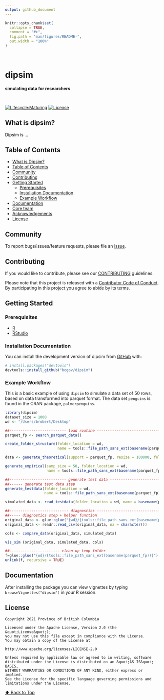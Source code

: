 ```yaml
---
output: github_document
---
```


<!-- README.md is generated from README.Rmd. Please edit that file -->

```r
knitr::opts_chunk$set(
  collapse = TRUE,
  comment = "#>",
  fig.path = "man/figures/README-",
  out.width = "100%"
)
```

<div align="center">
  <br>
  <h1>dipsim</h1>
  <strong>simulating data for researchers</strong>
</div>
<br>

<!-- badges: start -->
[![Lifecycle:Maturing](https://img.shields.io/badge/Lifecycle-Maturing-007EC6)](https://github.com/bcgov/repomountie/blob/master/doc/lifecycle-badges.md)
[![License](https://img.shields.io/badge/License-Apache%202.0-blue.svg)](https://opensource.org/licenses/Apache-2.0)
<!-- badges: end -->

## What is dipsim?

Dipsim is ...


## Table of Contents
- [What is Dipsim?](#what-is-dipsim)
- [Table of Contents](#table-of-contents)
- [Community](#community)
- [Contributing](#contributing)
- [Getting Started](#getting-started)
  - [Prerequisites](#prerequisites)
  - [Installation Documentation](#installation-documentation)
  - [Example Workflow](#example-workflow)
- [Documentation](#dcoumentation)
- [Core team](#core-team)
- [Acknowledgements](#acknowledgements)
- [License](#license)

## Community

To report bugs/issues/feature requests, please file an [issue](https://github.com/bcgov/dipsim/issues).

## Contributing

If you would like to contribute, please see our [CONTRIBUTING](CONTRIBUTING.md) guidelines.

Please note that this project is released with a [Contributor Code of Conduct](CODE_OF_CONDUCT.md). By participating in this project you agree to abide by its terms.

## Getting Started

### Prerequisites

- [R](https://www.r-project.org)
- [RStudio](https://posit.co/products/open-source/rstudio-server/)

### Installation Documentation

You can install the development version of dipsim from [GitHub](https://github.com/) with:

``` r
# install.packages("devtools")
devtools::install_github("bcgov/dipsim")
```

### Example Workflow

This is a basic example of using `dipsim` to simulate a data set of 50 rows, based on data transformed into parquet format.  The data set `penguins` is found in the CRAN package, `palmerpenguins`.  

```r
library(dipsim)
dataset_size = 1000 
wd <- "/Users/brobert/Desktop"
```


```r
##-------------------------- load routine -------------------------------
parquet_fp <- search_parquet_data()

create_folder_structure(folder_location = wd, 
                        name = tools::file_path_sans_ext(basename(parquet_fp)))

data <- generate_theoretical(support = parquet_fp, resize = 100000, folder_location = wd)

generate_empirical(samp_size = 50, folder_location = wd, 
                   name = tools::file_path_sans_ext(basename(parquet_fp)))
```


``` r
##-------------------------- generate test data -------------------------
##------ generate test data step
generate_testdata(folder_location = wd, 
                  name = tools::file_path_sans_ext(basename(parquet_fp)), dataset_size = dataset_size)

simulated_data <- read_testdata(folder_location = wd, name = basename(parquet_fp))
```


```r
##--------------------------- diagnostics --------------------------------
##----- diagnostics step + helper function
original_data <- glue::glue("{wd}/{tools::file_path_sans_ext(basename(parquet_fp))}/distributions/theoretical/theoretical.csv")
original_data <- readr::read_csv(original_data, na = character())

cols <- compare_data(original_data, simulated_data)

vis_sim (original_data, simulated_data, cols) 
```


```r
##----------------------- clean up temp folder
f=glue::glue("{wd}/{tools::file_path_sans_ext(basename(parquet_fp))}")
unlink(f, recursive = TRUE)
```

## Documentation

After installing the package you can view vignettes by typing `browseVignettes("dipsim")` in your R session.

## License

```
Copyright 2021 Province of British Columbia

Licensed under the Apache License, Version 2.0 (the &quot;License&quot;);
you may not use this file except in compliance with the License.
You may obtain a copy of the License at

http://www.apache.org/licenses/LICENSE-2.0

Unless required by applicable law or agreed to in writing, software distributed under the License is distributed on an &quot;AS IS&quot; BASIS,
WITHOUT WARRANTIES OR CONDITIONS OF ANY KIND, either express or implied.
See the License for the specific language governing permissions and limitations under the License.
```

[⬆ Back to Top](#table-of-contents)